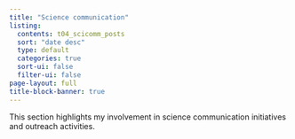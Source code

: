 ```yaml
---
title: "Science communication"
listing:
  contents: t04_scicomm_posts
  sort: "date desc"
  type: default
  categories: true
  sort-ui: false
  filter-ui: false
page-layout: full
title-block-banner: true
---
```


This section highlights my involvement in science communication initiatives and outreach activities.
